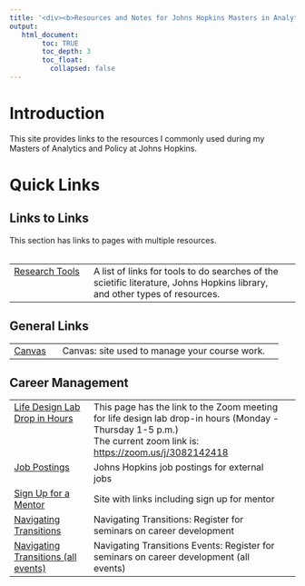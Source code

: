 ---
title: '<div><b>Resources and Notes for Johns Hopkins Masters in Analytics and Policy</b> </div>'
output:
   html_document:
        toc: TRUE
        toc_depth: 3
        toc_float:
          collapsed: false
---

<!--
*
* introduction
*
-->

<h1>Introduction</h1>
This site provides links to the resources I commonly used during my Masters of Analytics and Policy at Johns Hopkins.
<h1>Quick Links</h1>

<h2>Links to Links</h2>
This section has links to pages with multiple resources.
<br/><br/>
<table>
  <!-- research tools -->
  <tr>
    <td valign="top">
      <a href="./research-tools.html"><nobr>Research&nbsp;Tools</nobr></a>&nbsp;&nbsp;
    </td>
    <td>
      A list of links for tools to do searches of the scietific literature, Johns Hopkins library, and other types of resources.  
    </td>
    <td>
    </td>
  </tr>
</table>

<h2>General Links</h2>
<table>
  <!-- canvas -->
  <tr>
    <td valign="top">
      <a href="http://canvas.jhu.edu">Canvas</a>&nbsp;&nbsp;&nbsp;
    </td>
    <td valign="top">
      Canvas: site used to manage your course work. 
    </td>
    <td valign="top">
    </td>
  </tr>
</table>

<h2>Career Management</h2>
<table>
  <!-- life design lab drop in hours -->
  <tr>
    <td valign="top">
      <a href="https://imagine.jhu.edu/channels/life-design-lab/">Life Design Lab Drop in Hours</a>&nbsp;&nbsp;&nbsp;
    </td>
    <td>
      This page has the link to the Zoom meeting for life design lab drop-in hours (Monday - Thursday 1-5 p.m.)
      <br/>
      The current zoom link is: <a href="https://zoom.us/j/3082142418">https://zoom.us/j/3082142418</a>
    </td>
    <td valign="top">
    </td>
  </tr>
  <!-- job postings -->
  <tr>
    <td valign="top">
      <a href="https://jhu.joinhandshake.com/stu/postings">Job Postings</a>&nbsp;&nbsp;&nbsp;
    </td>
    <td>
      Johns Hopkins job postings for external jobs
    </td>
    <td valign="top">
    </td>
  </tr>
  <!-- sign up for mentor -->
  <tr>
    <td valign="top">
      <a href="https://imagine.jhu.edu/channels/getting-curious-for-the-jhu-community/">Sign Up for a Mentor</a>&nbsp;&nbsp;&nbsp;
    </td>
    <td>
      Site with links including sign up for mentor
    </td>
    <td valign="top">
    </td>
  </tr>
  <!-- navigating transitions -->
  <tr>
    <td valign="top">
      <a href="https://imagine.jhu.edu/navigating-transitions/">Navigating Transitions</a>&nbsp;&nbsp;&nbsp;
    </td>
    <td>
      Navigating Transitions: Register for seminars on career development
    </td>
    <td valign="top">
    </td>
  </tr>
  <!-- navigating transitions -->
  <tr>
    <td valign="top">
      <a href="https://imagine.jhu.edu/events/navigating-transitions/">Navigating Transitions (all events)</a>&nbsp;&nbsp;&nbsp;
    </td>
    <td>
      Navigating Transitions Events: Register for seminars on career development (all events)
    </td>
    <td valign="top">
    </td>
  </tr>
</table>



